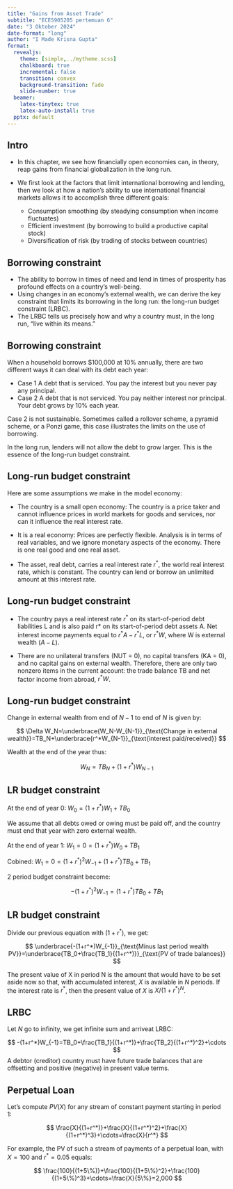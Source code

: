 ```yaml
---
title: "Gains from Asset Trade"
subtitle: "ECES905205 pertemuan 6"
date: "3 Oktober 2024"
date-format: "long"
author: "I Made Krisna Gupta"
format: 
  revealjs:
    theme: [simple,../mytheme.scss]
    chalkboard: true
    incremental: false
    transition: convex
    background-transition: fade
    slide-number: true
  beamer:
    latex-tinytex: true
    latex-auto-install: true
  pptx: default
---
```


## Intro {.m}

- In this chapter, we see how financially open economies can, in theory, reap gains from financial globalization in the long run.

- We first look at the factors that limit international borrowing and lending, then we look at how a nation’s ability to use international financial markets allows it to accomplish three different goals:

    - Consumption smoothing (by steadying consumption when income fluctuates)
    - Efficient investment (by borrowing to build a productive capital stock)
    - Diversification of risk (by trading of stocks between countries)

## Borrowing constraint

- The ability to borrow in times of need and lend in times of prosperity has profound effects on a country’s well-being.
- Using changes in an economy’s external wealth, we can derive the key constraint that limits its borrowing in the long run: the long-run budget constraint (LRBC). 
- The LRBC tells us precisely how and why a country must, in the long run, “live within its means.”

## Borrowing constraint {.m}

When a household borrows $100,000 at 10% annually, there are two different ways it can deal with its debt each year:

- Case 1 A debt that is serviced. You pay the interest but you never pay any principal.
- Case 2 A debt that is not serviced. You pay neither interest nor principal. Your debt grows by 10% each year.

Case 2 is not sustainable. Sometimes called a rollover scheme, a pyramid scheme, or a Ponzi game, this case illustrates the limits on the use of borrowing. 

In the long run, lenders will not allow the debt to grow larger. This is the essence of the long-run budget constraint.

## Long-run budget constraint {.m}

Here are some assumptions we make in the model economy:

- The country is a small open economy: The country is a price taker and cannot influence prices in world markets for goods and services, nor can it influence the real interest rate.

- It is a real economy: Prices are perfectly flexible. Analysis is in terms of real variables, and we ignore monetary aspects of the economy. There is one real good and one real asset.

- The asset, real debt, carries a real interest rate $r^*$, the world real interest rate, which is constant. The country can lend or borrow an unlimited amount at this interest rate.

## Long-run budget constraint {.m}

- The country pays a real interest rate $r^*$ on its start-of-period debt liabilities L and is also paid r* on its start-of-period debt assets A. Net interest income payments equal to $r^*A − r^*L$, or $r^*W$, where W is external wealth $(A − L)$.

- There are no unilateral transfers (NUT = 0), no capital transfers (KA = 0), and no capital gains on external wealth. Therefore, there are only two nonzero items in the current account: the trade balance TB and net factor income from abroad, $r^*W$.

## Long-run budget constraint {.m}

Change in external wealth from end of $N-1$ to end of $N$ is given by:

$$
\Delta W_N=\underbrace{W_N-W_{N-1}}_{\text{Change in external wealth}}=TB_N+\underbrace{r^*W_{N-1}}_{\text{interest paid/received}}
$$

Wealth at the end of the year thus:

$$
W_N=TB_N+(1+r^*)W_{N-1}
$$

## LR budget constraint {.m}

At the end of year 0: $W_0=(1+r^*)W_1+TB_0$

We assume that all debts owed or owing must be paid off, and the country must end that year with zero external wealth.

At the end of year 1: $W_1=0=(1+r^*)W_0+TB_1$

Cobined: $W_1=0=(1+r^*)^2W_{-1}+(1+r^*)TB_0+TB_1$

2 period budget constraint become:

$$
-(1+r^*)^2W_{-1}=(1+r^*)TB_0+TB_1
$$

## LR budget constraint {.m}

Divide our previous equation with $(1+r^*)$, we get:

$$
\underbrace{-(1+r^*)W_{-1}}_{\text{Minus last period wealth PV}}=\underbrace{TB_0+\frac{TB_1}{(1+r^*)}}_{\text{PV of trade balances}}
$$

The present value of X in period N is the amount that would have to be set aside now so that, with accumulated interest, $X$ is available in $N$ periods. If the interest rate is $r^*$, then the present value of $X$ is $X/(1 + r^*)^N$.

## LRBC {.m}

Let $N$ go to infinity, we get infinite sum and arriveat LRBC:

$$
-(1+r^*)W_{-1}=TB_0+\frac{TB_1}{(1+r^*)}+\frac{TB_2}{(1+r^*)^2}+\cdots
$$
A debtor (creditor) country must have future trade balances that are offsetting and positive (negative) in present value terms.

## Perpetual Loan

Let's compute $PV(X)$ for any stream of constant payment starting in period 1:

$$
\frac{X}{(1+r^*)}+\frac{X}{(1+r^*)^2}+\frac{X}{(1+r^*)^3}+\cdots=\frac{X}{r^*}
$$

For example, the PV of such a stream of payments of a perpetual loan, with $X=100$ and $r^*=0.05$ equals:

$$
\frac{100}{(1+5\%)}+\frac{100}{(1+5\%)^2}+\frac{100}{(1+5\%)^3}+\cdots=\frac{X}{5\%}=2,000
$$

